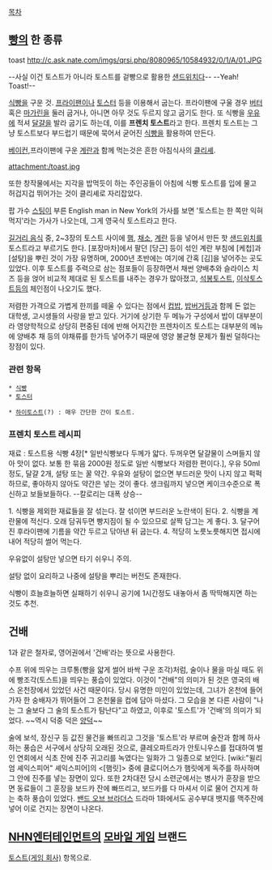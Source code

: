 [[목차]]

== [[빵]]의 한 종류 ==
toast
http://c.ask.nate.com/imgs/qrsi.php/8080965/10584932/0/1/A/01.JPG

--사실 이건 토스트가 아니라 토스트를 겉빵으로 활용한 [[샌드위치]]다--
--Yeah! Toast!--

[[식빵]]을 구운 것.
[[프라이팬]]이나 [[토스터]] 등을 이용해서 굽는다. 프라이팬에 구울 경우 [[버터]] 혹은 [[마가린]]을 둘러 굽거나, 아니면 아무 것도 두르지 않고 굽기도 한다. 또 식빵을 [[우유]]에 적셔 [[달걀]]을 발라 굽기도 하는데, 이를 '''프렌치 토스트'''라고 한다.  프렌치 토스트는 그냥 토스트보다 부드럽기 때문에 묵어서 굳어진 [[식빵]]을 활용하여 만든다.

[[베이컨]],프라이팬에 구운 [[계란]]과 함께 먹는것은 흔한 아침식사의 [[클리셰]].

attachment:/toast.jpg

또한 창작물에서는 지각을 밥먹듯이 하는 주인공들이 아침에 식빵 토스트를 입에 물고 허겁지겁 뛰어가는 것이 클리셰로 자리잡았다.

팝 가수 [[스팅]]이 부른 English man in New York의 가사를 보면 '토스트는 한 쪽만 익혀먹지'라는 가사가 나오는데, 그게 영국식 토스트라고 한다.

[[길거리 음식]] 중, 2~3장의 토스트 사이에 [[햄]], [[채소]], [[계란]] 등을 넣어서 만든 핫 [[샌드위치]]를 토스트라고 부르기도 한다. [포장마차]에서 팔던 [당근] 등이 섞인 계란 부침에 [케첩]과 [설탕]을 뿌린 것이 가장 유명하며, 2000년 초반에는 여기에 간혹 [김]을 넣어주는 곳도 있었다. 이후 토스트를 주력으로 삼는 점포들이 등장하면서 채썬 양배추와 슬라이스 치즈 등을 얹어 비교적 제대로 된 토스트를 내주는 경우가 많아졌고,  [[석봉토스트]], [[이삭토스트]]등의 체인점이 나오기도 했다.

저렴한 가격으로 가볍게 한끼를 떼울 수 있다는 점에서 [[컵밥]], [[밥버거]]등과 함께 돈 없는 대학생, 고시생들의 사랑을 받고 있다. 거기에 상기한 두 메뉴가 구성에서 밥이 대부분이라 영양학적으로 상당히 편중된 데에 반해 어지간한 프렌차이즈 토스트는 대부분의 메뉴에 양배추 채 등의 야채류를 한가득 넣어주기 때문에 영양 불균형 문제가 훨씬 덜하다는 장점이 있다. 

=== 관련 항목 ===
 * [[식빵]]
 * [[토스터]]

 * [[하이토스트]](?) : 매우 간단한 간이 토스트.
=== 프렌치 토스트 레시피 ===
재료 : 토스트용 식빵 4장[* 일반식빵보다 두께가 얇다. 두꺼우면 달걀물이 스며들지 않아 맛이 없다. 보통 한 묶음 2000원 정도로 일반 식빵보다 저렴한 편이다.], 우유 50ml 정도, 달걀 2개, 설탕 또는 꿀 약간. 우유와 설탕이 없으면 부드러운 맛이 나지 않고 퍽퍽하므로, 좋아하지 않아도 약간은 넣는 것이 좋다. 생크림까지 넣으면 케이크수준으로 폭신하고 보들보들하다. --칼로리는 대폭 상승--

1. 식빵을 제외한 재료들을 잘 섞는다. 잘 섞이면 부드러운 노란색이 된다.
2. 식빵을 계란물에 적신다. 오래 담궈두면 빵지짐이 될 수 있으므로 살짝 담그는 게 좋다. 
3. 달구어진 후라이팬에 기름을 약간 두르고 닦아낸 뒤 굽는다.
4. 적당히 노릇노릇해지면 접시에 내어 적당히 썰어 먹는다.

우유없이 설탕만 넣으면 타기 쉬우니 주의.

설탕 없이 요리하고 나중에 설탕을 뿌리는 버전도 존재한다.

식빵이 흐늘흐늘하면 실패하기 쉬우니 공기에 1시간정도 내놓아서 좀 딱딱해지면 하는것도 추천.
== 건배 ==
1과 같은 철자로, 영어권에서 '건배'라는 뜻으로 사용한다.

수프 위에 띄우는 크루통(빵을 얇게 썰어 바싹 구운 조각)처럼, 술이나 물을 마실 때도 위에 빵조각(토스트)을 띄우는 풍습이 있었다. 이것이 "건배"의 의미가 된 것은 영국의 배스 온천장에서 있었던 사건 때문이다. 당시 유명한 미인이 있었는데, 그녀가 온천에 들어가자 한 숭배자가 뛰어들어 그 온천물을 컵에 담아 마셨다. 그 모습을 본 다른 사람이 "나는 그 술보다 그 술의 토스트가 탐난다"고 하였고, 이후로 '토스트'가 '건배'의 의미가 되었다. ~~역시 덕중 덕은 [[양덕]]~~

술에 보석, 장신구 등 값진 물건을 빠뜨리고 그것을 '토스트'라 부르며 술잔과 함께 하사하는 풍습은 서구에서 상당히 오래된 것으로, 클레오파트라가 안토니우스를 접대하여 벌인 연회에서 식초 잔에 진주 귀고리를 녹였다는 일화가 그 일종으로 보인다. [wiki:"윌리엄 셰익스피어" 셰익스피어]의 <[햄릿]> 중에 클로디어스가 햄릿에게 독주를 하사하며 그 안에 진주를 넣는 장면이 있다. 또한 2차대전 당시 소련군에서는 병사가 훈장을 받으면 동료들이 그 훈장을 보드카 잔에 빠뜨리고, 보드카를 다 마셔서 이로 물어 건지게 하는 축하 풍습이 있었다. [[밴드 오브 브라더스]] 드라마 1화에서도 공수부대 뱃지를 맥주잔에 넣어 이로 건지는 장면이 나온다.

== [[NHN엔터테인먼트]]의 [[모바일 게임]] 브랜드 ==
[[토스트(게임 회사)]] 항목으로.
